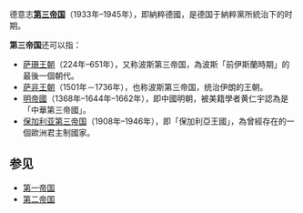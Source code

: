 德意志'''[[第三帝国|第三帝国]]'''（1933年–1945年），即納粹德國，是德国于納粹黨所統治下的时期。

'''第三帝国'''还可以指：
*[[萨珊王朝|萨珊王朝]]（224年–651年），又称波斯第三帝国，為波斯「前伊斯蘭時期」的最後一個朝代。
*[[萨非王朝|萨非王朝]]（1501年－1736年），也称波斯第三帝国，统治伊朗的王朝。
*[[明帝國|明帝國]]（1368年–1644年–1662年），即中國明朝，被美籍學者黄仁宇認為是「中華第三帝國」。
*[[保加利亚第三帝国|保加利亚第三帝国]]（1908年–1946年），即「保加利亞王國」，為曾經存在的一個歐洲君主制國家。

==参见==
*[[第一帝国|第一帝国]]
*[[第二帝国|第二帝国]]

{{Disambig|Cat=四字消歧义|第}}